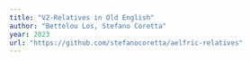 ```yaml
---
title: "V2-Relatives in Old English"
author: "Bettelou Los, Stefano Coretta"
year: 2023
url: "https://github.com/stefanocoretta/aelfric-relatives"
---
```



